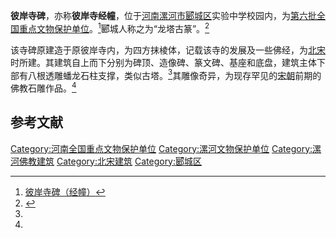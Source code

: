 {{文物保护单位
| 级别 = 全国
| 名称 = 彼岸寺碑
| 编号 = 6-841
| 分类 = 石窟寺及石刻
| 时代 = [[宋朝|宋朝]]
| 所在 = [[河南省|河南省]][[漯河市|漯河市]]
| 登录 = 2006年
| Cat = 河南全国重点文物保护单位
}}
'''彼岸寺碑'''，亦称'''彼岸寺经幢'''，位于[[河南|河南]][[漯河市|漯河市]][[郾城区|郾城区]]实验中学校园内，为[[第六批全国重点文物保护单位|第六批全国重点文物保护单位]]。<ref name=":0">[http://whj.lhyc.gov.cn/Article/ShowArticle.asp?ArticleID=79 彼岸寺碑（经幢）]{{dead link|date=2018年2月 |bot=InternetArchiveBot |fix-attempted=yes }}</ref>郾城人称之为“龙塔古篆”。<ref name=":1">{{Cite book|edition=Di 1 ban|chapter=Zi sheng gu li luo he|url=https://www.worldcat.org/oclc/1097970200|publisher=He nan ke xue ji shu chu ban she|date=2018|location=Zheng zhou|isbn=978-7-5349-9182-0|oclc=1097970200|last=Li zhen yu|last2=李振宇|title=字圣故里：漯河|first=|year=|pages=|access-date=2020-03-08|archive-date=2021-10-10|archive-url=https://web.archive.org/web/20211010073712/https://www.worldcat.org/title/zi-sheng-gu-li-luo-he/oclc/1097970200}}</ref>

该寺碑原建造于原彼岸寺内，为四方抹棱体，记载该寺的发展及一些佛经，为[[北宋|北宋]]时所建。其建筑自上而下分别为碑顶、造像碑、篆文碑、基座和底盘，建筑主体下部有八根透雕蟠龙石柱支撑，类似古塔。<ref name=":1" />其雕像奇异，为现存罕见的[[宋朝|宋朝]]前期的佛教石雕作品。<ref name=":0" />

==参考文献==
<div class="references-small">
<references></references>
</div>

{{佛教小作品}}
{{河南全国重点文物保护单位}}

{{DEFAULTSORT:B}}
[[Category:河南全国重点文物保护单位|Category:河南全国重点文物保护单位]]
[[Category:漯河文物保护单位|Category:漯河文物保护单位]]
[[Category:漯河佛教建筑|Category:漯河佛教建筑]]
[[Category:北宋建筑|Category:北宋建筑]]
[[Category:郾城区|Category:郾城区]]